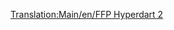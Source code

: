 [[Translation:Main/en/FFP Hyperdart 2]]
{{Template:Vliegtuig/Nl
|Name=FFP Hyperdart 2
|Image=[[File:en/FFPHyperdart2.png|FPP Hyperdart 2]]
|Cost=38.964 (77,928)
|Speed=2,330 km/h (1,448 MPH)
|Annual=4.500 (9,000)
|Designed=2031
|Lifespan=25
|Capacity=85 passagiers & 45 zakken post
|Description=Een fictief en futuristisch vliegtuig dat blijkbaar gebouwd wordt door FFP/BAC Aerospatial
|Real-life=Fictief
}}